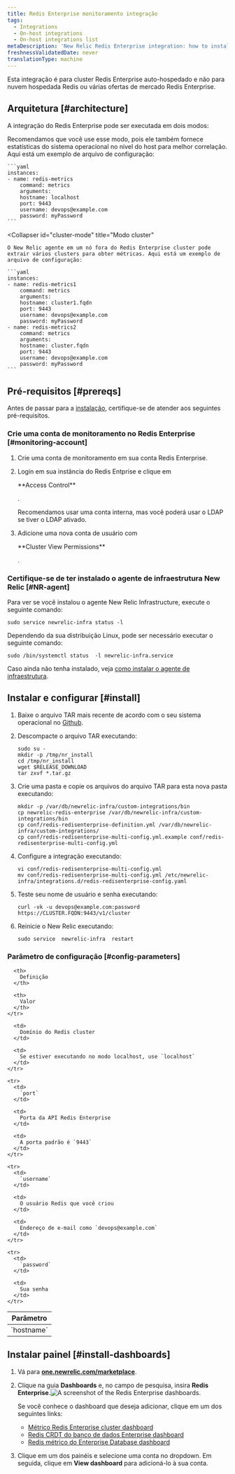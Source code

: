```yaml
---
title: Redis Enterprise monitoramento integração
tags:
  - Integrations
  - On-host integrations
  - On-host integrations list
metaDescription: 'New Relic Redis Enterprise integration: how to install it, configure it, and understand the data it reports.'
freshnessValidatedDate: never
translationType: machine
---
```


Esta integração é para cluster Redis Enterprise auto-hospedado e não para nuvem hospedada Redis ou várias ofertas de mercado Redis Enterprise.

## Arquitetura [#architecture]

A integração do Redis Enterprise pode ser executada em dois modos:

<CollapserGroup>
  <Collapser
    id="localhost-mode"
    title="Modo localhost"
  >
    Recomendamos que você use esse modo, pois ele também fornece estatísticas do sistema operacional no nível do host para melhor correlação. Aqui está um exemplo de arquivo de configuração:

    ```yaml
    instances:
    - name: redis-metrics
        command: metrics
        arguments:
        hostname: localhost
        port: 9443
        username: devops@example.com
        password: myPassword
    ```
  </Collapser>

  <Collapser
    id="cluster-mode"
    title="Modo cluster"
  >
    O New Relic agente em um nó fora do Redis Enterprise cluster pode extrair vários clusters para obter métricas. Aqui está um exemplo de arquivo de configuração:

    ```yaml
    instances:
    - name: redis-metrics1
        command: metrics
        arguments:
        hostname: cluster1.fqdn
        port: 9443
        username: devops@example.com
        password: myPassword
    - name: redis-metrics2
        command: metrics
        arguments:
        hostname: cluster.fqdn
        port: 9443
        username: devops@example.com
        password: myPassword
    ```
  </Collapser>
</CollapserGroup>

## Pré-requisitos [#prereqs]

Antes de passar para a [instalação](#install), certifique-se de atender aos seguintes pré-requisitos.

### Crie uma conta de monitoramento no Redis Enterprise [#monitoring-account]

1. Crie uma conta de monitoramento em sua conta Redis Enterprise.

2. Login em sua instância do Redis Entprise e clique em

   <DNT>
     **Access Control**
   </DNT>

   .

   <Callout variant="tip">
     Recomendamos usar uma conta interna, mas você poderá usar o LDAP se tiver o LDAP ativado.
   </Callout>

3. Adicione uma nova conta de usuário com

   <DNT>
     **Cluster View Permissions**
   </DNT>

   .

### Certifique-se de ter instalado o agente de infraestrutura New Relic [#NR-agent]

Para ver se você instalou o agente New Relic Infrastructure, execute o seguinte comando:

```shell
sudo service newrelic-infra status -l
```

Dependendo da sua distribuição Linux, pode ser necessário executar o seguinte comando:

```shell
sudo /bin/systemctl status  -l newrelic-infra.service
```

Caso ainda não tenha instalado, veja [como instalar o agente de infraestrutura](/docs/infrastructure/install-infrastructure-agent/get-started/install-infrastructure-agent/).

## Instalar e configurar [#install]

1. Baixe o arquivo TAR mais recente de acordo com o seu sistema operacional no [Github](https://github.com/redis-field-engineering/newrelic-redis-enterprise/releases).

2. Descompacte o arquivo TAR executando:

   ```shell
   sudo su -
   mkdir -p /tmp/nr_install
   cd /tmp/nr_install
   wget $RELEASE_DOWNLOAD
   tar zxvf *.tar.gz 
   ```

3. Crie uma pasta e copie os arquivos do arquivo TAR para esta nova pasta executando:

   ```shell
   mkdir -p /var/db/newrelic-infra/custom-integrations/bin
   cp newrelic-redis-enterprise /var/db/newrelic-infra/custom-integrations/bin
   cp conf/redis-redisenterprise-definition.yml /var/db/newrelic-infra/custom-integrations/
   cp conf/redis-redisenterprise-multi-config.yml.example conf/redis-redisenterprise-multi-config.yml
   ```

4. Configure a integração executando:

   ```shell
   vi conf/redis-redisenterprise-multi-config.yml
   mv conf/redis-redisenterprise-multi-config.yml /etc/newrelic-infra/integrations.d/redis-redisenterprise-config.yaml
   ```

5. Teste seu nome de usuário e senha executando:

   ```shell
   curl -vk -u devops@example.com:password https://CLUSTER.FQDN:9443/v1/cluster
   ```

6. Reinicie o New Relic executando:

   ```shell
   sudo service  newrelic-infra  restart
   ```

<InstallFeedback/>

### Parâmetro de configuração [#config-parameters]

<table>
  <thead>
    <tr>
      <th style={{ width: "200px" }}>
        Parâmetro
      </th>

      <th>
        Definição
      </th>

      <th>
        Valor
      </th>
    </tr>
  </thead>

  <tbody>
    <tr>
      <td>
        `hostname`
      </td>

      <td>
        Domínio do Redis cluster
      </td>

      <td>
        Se estiver executando no modo localhost, use `localhost`
      </td>
    </tr>

    <tr>
      <td>
        `port`
      </td>

      <td>
        Porta da API Redis Enterprise
      </td>

      <td>
        A porta padrão é `9443`
      </td>
    </tr>

    <tr>
      <td>
        `username`
      </td>

      <td>
        O usuário Redis que você criou
      </td>

      <td>
        Endereço de e-mail como `devops@example.com`
      </td>
    </tr>

    <tr>
      <td>
        `password`
      </td>

      <td>
        Sua senha
      </td>
    </tr>
  </tbody>
</table>

## Instalar painel [#install-dashboards]

1. Vá para <DNT>**[one.newrelic.com/marketplace](https://one.newrelic.com/marketplace)**</DNT>.

2. Clique na guia <DNT>**Dashboards**</DNT> e, no campo de pesquisa, insira <DNT>**Redis Enterprise**</DNT>.<img title="Redis Enterprise dashboards" alt="A screenshot of the Redis Enterprise dashboards." src="/images/infrastructure_screenshot-crop_redis-enterprise-dashboard.webp"/>

   <Callout variant="tip">
     Se você conhece o dashboard que deseja adicionar, clique em um dos seguintes links:

     * [Métrico Redis Enterprise cluster dashboard](https://one.newrelic.com/marketplace?state=51bb87db-0e38-0700-be7a-8fb16d608735)
     * [Redis CRDT do banco de dados Enterprise dashboard](https://one.newrelic.com/marketplace?state=3dd588b8-ef40-85b6-17f5-49ca63ad25e3)
     * [Redis métrico do Enterprise Database dashboard](https://one.newrelic.com/marketplace?state=8d596a92-8338-1657-4b08-3c520845fec6)
   </Callout>

3. Clique em um dos painéis e selecione uma conta no dropdown. Em seguida, clique em <DNT>**View dashboard**</DNT> para adicioná-lo à sua conta.
